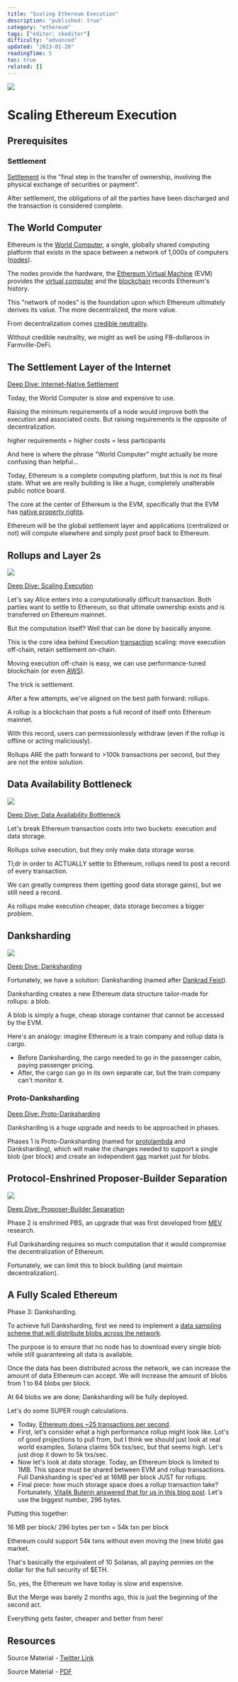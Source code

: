 ```yaml
---
title: "Scaling Ethereum Execution"
description: "published: true"
category: "ethereum"
tags: ["editor: ckeditor"]
difficulty: "advanced"
updated: "2023-01-20"
readingTime: 5
toc: true
related: []
---
```


![](/images/scaling-1.jpeg)

# Scaling Ethereum Execution

## Prerequisites

### Settlement

[Settlement](https://inevitableeth.com/home/concepts/settlement) is the "final step in the transfer of ownership, involving the physical exchange of securities or payment". 

After settlement, the obligations of all the parties have been discharged and the transaction is considered complete.

## The World Computer

Ethereum is the [World Computer](/ethereum/world-computer), a single, globally shared computing platform that exists in the space between a network of 1,000s of computers ([nodes](/ethereum/network/node)). 

The nodes provide the hardware, the [Ethereum Virtual Machine](/ethereum/evm) (EVM) provides the [virtual computer](/concepts/virtual-machine) and the [blockchain](/ethereum/blockchain) records Ethereum's history.

This "network of nodes" is the foundation upon which Ethereum ultimately derives its value. The more decentralized, the more value.

From decentralization comes [credible neutrality](/concepts/credible-neutrality). 

Without credible neutrality, we might as well be using FB-dollaroos in Farmville-DeFi.

## The Settlement Layer of the Internet

[Deep Dive: Internet-Native Settlement](/ethereum/world-computer/internet-settlement)

Today, the World Computer is slow and expensive to use. 

Raising the minimum requirements of a node would improve both the execution and associated costs. But raising requirements is the opposite of decentralization.

higher requirements = higher costs = less participants

And here is where the phrase "World Computer" might actually be more confusing than helpful...

Today, Ethereum is a complete computing platform, but this is not its final state. What we are really building is like a huge, completely unalterable public notice board.

The core at the center of Ethereum is the EVM, specifically that the EVM has [native property rights](/ethereum/evm/property-rights).

Ethereum will be the global settlement layer and applications (centralized or not) will compute elsewhere and simply post proof back to Ethereum.

## Rollups and Layer 2s

![](/images/scaling-execution.jpeg)

[Deep Dive: Scaling Execution](/ethereum/upgrades/scaling/execution)

Let's say Alice enters into a computationally difficult transaction. Both parties want to settle to Ethereum, so that ultimate ownership exists and is transferred on Ethereum mainnet.

But the computation itself? Well that can be done by basically anyone.

This is the core idea behind Execution [transaction](/ethereum/blockchain/transaction) scaling: move execution off-chain, retain settlement on-chain.

Moving execution off-chain is easy, we can use performance-tuned blockchain (or even [AWS](https://aws.amazon.com/)). 

The trick is settlement.

After a few attempts, we've aligned on the best path forward: rollups.

A rollup is a blockchain that posts a full record of itself onto Ethereum mainnet. 

With this record, users can permissionlessly withdraw (even if the rollup is offline or acting maliciously).

Rollups ARE the path forward to >100k transactions per second, but they are not the entire solution.

## Data Availability Bottleneck

![](/images/data-availability-sampling-2.jpeg)

[Deep Dive: Data Availability Bottleneck](/ethereum/upgrades/scaling/data/data-availability-bottleneck)

Let's break Ethereum transaction costs into two buckets: execution and data storage.

Rollups solve execution, but they only make data storage worse.

Tl;dr in order to ACTUALLY settle to Ethereum, rollups need to post a record of every transaction. 

We can greatly compress them (getting good data storage gains), but we still need a record.

As rollups make execution cheaper, data storage becomes a bigger problem.

## Danksharding

![](/images/danksharding-1.png)

[Deep Dive: Danksharding](/ethereum/upgrades/scaling/data)

Fortunately, we have a solution: Danksharding (named after [Dankrad Feist](https://twitter.com/dankrad)).

Danksharding creates a new Ethereum data structure tailor-made for rollups: a blob. 

A blob is simply a huge, cheap storage container that cannot be accessed by the EVM.

Here's an analogy: imagine Ethereum is a train company and rollup data is cargo.

*   Before Danksharding, the cargo needed to go in the passenger cabin, paying passenger pricing.
*   After, the cargo can go in its own separate car, but the train company can't monitor it.

### Proto-Danksharding

[Deep Dive: Proto-Danksharding](/ethereum/upgrades/scaling/data/proto-danksharding)

Danksharding is a huge upgrade and needs to be approached in phases.

Phases 1 is Proto-Danksharding (named for [protolambda](https://twitter.com/protolambda) and Danksharding), which will make the changes needed to support a single blob (per block) and create an independent [gas](/concepts/gas) market just for blobs.

## Protocol-Enshrined Proposer-Builder Separation

![](/images/pbs-1.jpeg)

[Deep Dive: Proposer-Builder Separation](/ethereum/upgrades/pbs)

Phase 2 is enshrined PBS, an upgrade that was first developed from [MEV](/concepts/mev) research. 

Full Danksharding requires so much computation that it would compromise the decentralization of Ethereum. 

Fortunately, we can limit this to block building (and maintain decentralization).

## A Fully Scaled Ethereum 

Phase 3: Danksharding.

To achieve full Danksharding, first we need to implement a [data sampling scheme that will distribute blobs across the network](/ethereum/upgrades/scaling/data/p2p-network). 

The purpose is to ensure that no node has to download every single blob while still guaranteeing all data is available.

Once the data has been distributed across the network, we can increase the amount of data Ethereum can accept. We will increase the amount of blobs from 1 to 64 blobs per block.

At 64 blobs we are done; Danksharding will be fully deployed.

Let's do some SUPER rough calculations.

*   Today, [Ethereum does ~25 transactions per second](https://ethtps.info/).
*   First, let's consider what a high performance rollup might look like. Lot's of good projections to pull from, but I think we should just look at real world examples. Solana claims 50k txs/sec, but that seems high. Let's just drop it down to 5k txs/sec.
*   Now let's look at data storage. Today, an Ethereum block is limited to 1MB. This space must be shared between EVM and rollup transactions. Full Danksharding is spec'ed at 16MB per block JUST for rollups.
*   Final piece: how much storage space does a rollup transaction take? Fortunately, [Vitalik Buterin answered that for us in this blog post](https://vitalik.ca/general/2021/01/05/rollup.html). Let's use the biggest number, 296 bytes.

Putting this together:

16 MB per block/ 296 bytes per txn = 54k txn per block

Ethereum could support 54k txns without even moving the (new blob) gas market.

That's basically the equivalent of 10 Solanas, all paying pennies on the dollar for the full security of $ETH.

So, yes, the Ethereum we have today is slow and expensive.

But the Merge was barely 2 months ago, this is just the beginning of the second act.

Everything gets faster, cheaper and better from here!

## Resources

Source Material - [Twitter Link](https://twitter.com/SalomonCrypto/status/1591614638138875905)

Source Material - [PDF](/twitter-pdf-2022-11-12_scaling.pdf)
